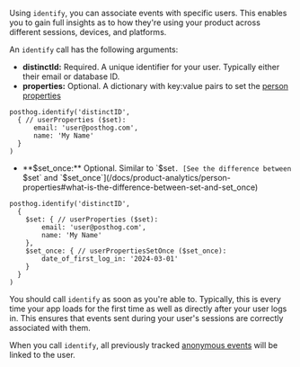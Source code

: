 Using `identify`, you can associate events with specific users. This enables you to gain full insights as to how they're using your product across different sessions, devices, and platforms.

An `identify` call has the following arguments:

- **distinctId:** Required. A unique identifier for your user. Typically either their email or database ID.
- **properties:** Optional. A dictionary with key:value pairs to set the [person properties](/docs/product-analytics/person-properties)
  
```react-native
posthog.identify('distinctID', 
  { // userProperties ($set):
      email: 'user@posthog.com',
      name: 'My Name'
  }
)
```

- **$set_once:** Optional. Similar to `$set`. [See the difference between `$set` and `$set_once`](/docs/product-analytics/person-properties#what-is-the-difference-between-set-and-set_once)

```react-native
posthog.identify('distinctID',
  {
    $set: { // userProperties ($set):
        email: 'user@posthog.com',
        name: 'My Name'
    },
    $set_once: { // userPropertiesSetOnce ($set_once):
        date_of_first_log_in: '2024-03-01'
    }
  }
)
```

You should call `identify` as soon as you're able to. Typically, this is every time your app loads for the first time as well as directly after your user logs in. This ensures that events sent during your user's sessions are correctly associated with them.

When you call `identify`, all previously tracked [anonymous events](/docs/data/anonymous-vs-identified-events) will be linked to the user.
